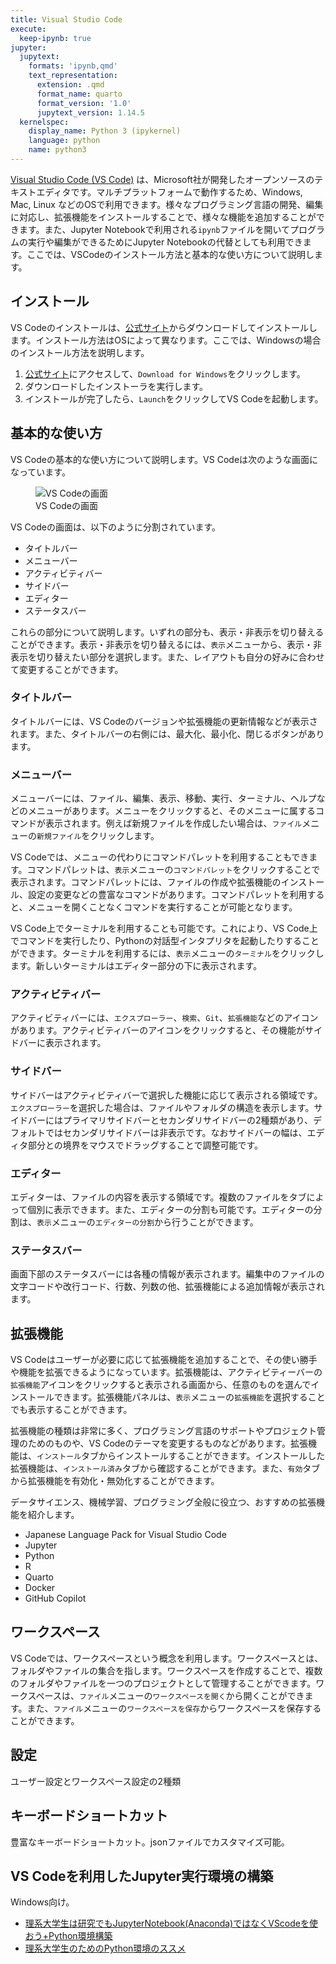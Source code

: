 ```yaml
---
title: Visual Studio Code
execute:
  keep-ipynb: true
jupyter:
  jupytext:
    formats: 'ipynb,qmd'
    text_representation:
      extension: .qmd
      format_name: quarto
      format_version: '1.0'
      jupytext_version: 1.14.5
  kernelspec:
    display_name: Python 3 (ipykernel)
    language: python
    name: python3
---
```


[Visual Studio Code (VS Code)](https://code.visualstudio.com/) は、Microsoft社が開発したオープンソースのテキストエディタです。マルチプラットフォームで動作するため、Windows, Mac, Linux などのOSで利用できます。様々なプログラミング言語の開発、編集に対応し、拡張機能をインストールすることで、様々な機能を追加することができます。また、Jupyter Notebookで利用される`ipynb`ファイルを開いてプログラムの実行や編集ができるためにJupyter Notebookの代替としても利用できます。ここでは、VSCodeのインストール方法と基本的な使い方について説明します。

## インストール

VS Codeのインストールは、[公式サイト](https://code.visualstudio.com/)からダウンロードしてインストールします。インストール方法はOSによって異なります。ここでは、Windowsの場合のインストール方法を説明します。

1. [公式サイト](https://code.visualstudio.com/)にアクセスして、`Download for Windows`をクリックします。
1. ダウンロードしたインストーラを実行します。
1. インストールが完了したら、`Launch`をクリックしてVS Codeを起動します。

## 基本的な使い方

VS Codeの基本的な使い方について説明します。VS Codeは次のような画面になっています。

![VS Codeの画面](../img/vscode.png)

VS Codeの画面は、以下のように分割されています。

- タイトルバー
- メニューバー
- アクティビティバー
- サイドバー
- エディター
- ステータスバー

これらの部分について説明します。いずれの部分も、表示・非表示を切り替えることができます。表示・非表示を切り替えるには、`表示`メニューから、表示・非表示を切り替えたい部分を選択します。また、レイアウトも自分の好みに合わせて変更することができます。

### タイトルバー

タイトルバーには、VS Codeのバージョンや拡張機能の更新情報などが表示されます。また、タイトルバーの右側には、最大化、最小化、閉じるボタンがあります。

### メニューバー

メニューバーには、ファイル、編集、表示、移動、実行、ターミナル、ヘルプなどのメニューがあります。メニューをクリックすると、そのメニューに属するコマンドが表示されます。例えば新規ファイルを作成したい場合は、`ファイル`メニューの`新規ファイル`をクリックします。

VS Codeでは、メニューの代わりにコマンドパレットを利用することもできます。コマンドパレットは、`表示`メニューの`コマンドパレット`をクリックすることで表示されます。コマンドパレットには、ファイルの作成や拡張機能のインストール、設定の変更などの豊富なコマンドがあります。コマンドパレットを利用すると、メニューを開くことなくコマンドを実行することが可能となります。

VS Code上でターミナルを利用することも可能です。これにより、VS Code上でコマンドを実行したり、Pythonの対話型インタプリタを起動したりすることができます。ターミナルを利用するには、`表示`メニューの`ターミナル`をクリックします。新しいターミナルはエディター部分の下に表示されます。

### アクティビティバー

アクティビティバーには、`エクスプローラー`、`検索`、`Git`、`拡張機能`などのアイコンがあります。アクティビティバーのアイコンをクリックすると、その機能がサイドバーに表示されます。

### サイドバー

サイドバーはアクティビティバーで選択した機能に応じて表示される領域です。`エクスプローラー`を選択した場合は、ファイルやフォルダの構造を表示します。サイドバーにはプライマリサイドバーとセカンダリサイドバーの2種類があり、デフォルトではセカンダリサイドバーは非表示です。なおサイドバーの幅は、エディタ部分との境界をマウスでドラッグすることで調整可能です。

### エディター

エディターは、ファイルの内容を表示する領域です。複数のファイルをタブによって個別に表示できます。また、エディターの分割も可能です。エディターの分割は、`表示`メニューの`エディターの分割`から行うことができます。

### ステータスバー

画面下部のステータスバーには各種の情報が表示されます。編集中のファイルの文字コードや改行コード、行数、列数の他、拡張機能による追加情報が表示されます。

## 拡張機能

VS Codeはユーザーが必要に応じて拡張機能を追加することで、その使い勝手や機能を拡張できるようになっています。拡張機能は、アクティビティーバーの`拡張機能`アイコンをクリックすると表示される画面から、任意のものを選んでインストールできます。拡張機能パネルは、`表示`メニューの`拡張機能`を選択することでも表示することができます。

拡張機能の種類は非常に多く、プログラミング言語のサポートやプロジェクト管理のためのものや、VS Codeのテーマを変更するものなどがあります。拡張機能は、`インストール`タブからインストールすることができます。インストールした拡張機能は、`インストール済み`タブから確認することができます。また、`有効`タブから拡張機能を有効化・無効化することができます。

::: {.callout-tip title="おすすめの拡張機能"}

データサイエンス、機械学習、プログラミング全般に役立つ、おすすめの拡張機能を紹介します。

- Japanese Language Pack for Visual Studio Code
- Jupyter
- Python
- R
- Quarto
- Docker
- GitHub Copilot

:::

## ワークスペース

VS Codeでは、ワークスペースという概念を利用します。ワークスペースとは、フォルダやファイルの集合を指します。ワークスペースを作成することで、複数のフォルダやファイルを一つのプロジェクトとして管理することができます。ワークスペースは、`ファイル`メニューの`ワークスペースを開く`から開くことができます。また、`ファイル`メニューの`ワークスペースを保存`からワークスペースを保存することができます。

## 設定

ユーザー設定とワークスペース設定の2種類

## キーボードショートカット

豊富なキーボードショートカット。jsonファイルでカスタマイズ可能。

## VS Codeを利用したJupyter実行環境の構築

Windows向け。

- [理系大学生は研究でもJupyterNotebook(Anaconda)ではなくVScodeを使おう+Python環境構築](https://qiita.com/KMNMKT/items/499c657ff3fa1c0f68e6)
- [理系大学生のためのPython環境のススメ](https://qiita.com/KMNMKT/items/636e7ba1fbd383bc1413)